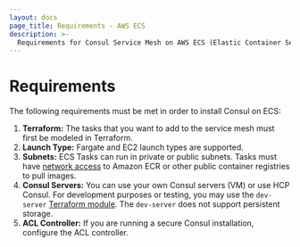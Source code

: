 ```yaml
---
layout: docs
page_title: Requirements - AWS ECS
description: >-
  Requirements for Consul Service Mesh on AWS ECS (Elastic Container Service).
---
```


# Requirements

The following requirements must be met in order to install Consul on ECS:

1. **Terraform:** The tasks that you want to add to the service mesh must first be modeled in Terraform.
1. **Launch Type:** Fargate and EC2 launch types are supported.
1. **Subnets:** ECS Tasks can run in private or public subnets. Tasks must have [network access](https://aws.amazon.com/premiumsupport/knowledge-center/ecs-pull-container-api-error-ecr/) to Amazon ECR or other public container registries to pull images.
1. **Consul Servers:** You can use your own Consul servers (VM) or use HCP Consul. For development purposes or testing, you may use the `dev-server` [Terraform module](https://github.com/hashicorp/terraform-aws-consul-ecs/tree/main). The `dev-server` does not support persistent storage.
1. **ACL Controller:** If you are running a secure Consul installation, configure the ACL controller.
